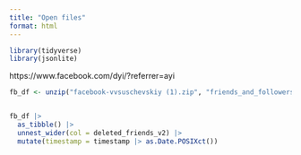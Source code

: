 ```yaml
---
title: "Open files"
format: html
---
```


```r
library(tidyverse)
library(jsonlite)
```
https://www.facebook.com/dyi/?referrer=ayi

```r
fb_df <- unzip("facebook-vvsuschevskiy (1).zip", "friends_and_followers/removed_friends.json") |> read_json()


fb_df |> 
  as_tibble() |> 
  unnest_wider(col = deleted_friends_v2) |> 
  mutate(timestamp = timestamp |> as.Date.POSIXct())
```

